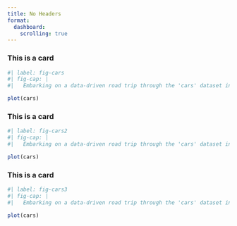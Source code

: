 ```yaml
---
title: No Headers
format: 
  dashboard:
    scrolling: true
---
```


:::{.card}
### This is a card

```r
#| label: fig-cars
#| fig-cap: |
#|   Embarking on a data-driven road trip through the 'cars' dataset in R! 🚗📊 Buckle up as we explore the fascinating world of speed and #|   #|   stopping distances. 🏁

plot(cars)
```
:::

:::{.card}
### This is a card

```r
#| label: fig-cars2
#| fig-cap: |
#|   Embarking on a data-driven road trip through the 'cars' dataset in R! 🚗📊 Buckle up as we explore the fascinating world of speed and #|   #|   stopping distances. 🏁

plot(cars)
```
:::

:::{.card}
### This is a card

```r
#| label: fig-cars3
#| fig-cap: |
#|   Embarking on a data-driven road trip through the 'cars' dataset in R! 🚗📊 Buckle up as we explore the fascinating world of speed and #|   #|   stopping distances. 🏁

plot(cars)
```
:::